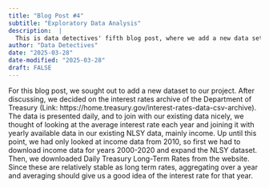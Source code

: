 ```yaml
---
title: "Blog Post #4"
subtitle: "Exploratory Data Analysis"
description:  |
  This is data detectives' fifth blog post, where we add a new data set about interest rates.
author: "Data Detectives"
date: "2025-03-28"
date-modified: "2025-03-28"
draft: FALSE
---
```


For this blog post, we sought out to add a new dataset to our project. After discussing, we decided on the interest rates archive of the Department of Treasury (Link: https://home.treasury.gov/interest-rates-data-csv-archive). The data is presented daily, and to join with our existing data nicely, we thought of looking at the average interest rate each year and joining it with yearly available data in our existing NLSY data, mainly income. Up until this point, we had only looked at income data from 2010, so first we had to download income data for years 2000-2020 and expand the NLSY dataset. Then, we downloaded Daily Treasury Long-Term Rates from the website. Since these are relatively stable as long term rates, aggregating over a year and averaging should give us a good idea of the interest rate for that year. 